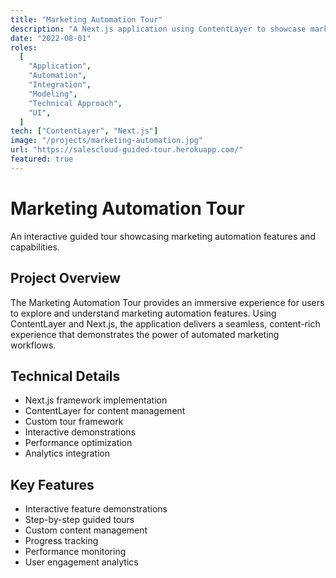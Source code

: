 ```yaml
---
title: "Marketing Automation Tour"
description: "A Next.js application using ContentLayer to showcase marketing automation features, with a focus on integration and user experience."
date: "2022-08-01"
roles:
  [
    "Application",
    "Automation",
    "Integration",
    "Modeling",
    "Technical Approach",
    "UI",
  ]
tech: ["ContentLayer", "Next.js"]
image: "/projects/marketing-automation.jpg"
url: "https://salescloud-guided-tour.herokuapp.com/"
featured: true
---
```


# Marketing Automation Tour

An interactive guided tour showcasing marketing automation features and capabilities.

## Project Overview

The Marketing Automation Tour provides an immersive experience for users to explore and understand marketing automation features. Using ContentLayer and Next.js, the application delivers a seamless, content-rich experience that demonstrates the power of automated marketing workflows.

## Technical Details

- Next.js framework implementation
- ContentLayer for content management
- Custom tour framework
- Interactive demonstrations
- Performance optimization
- Analytics integration

## Key Features

- Interactive feature demonstrations
- Step-by-step guided tours
- Custom content management
- Progress tracking
- Performance monitoring
- User engagement analytics

